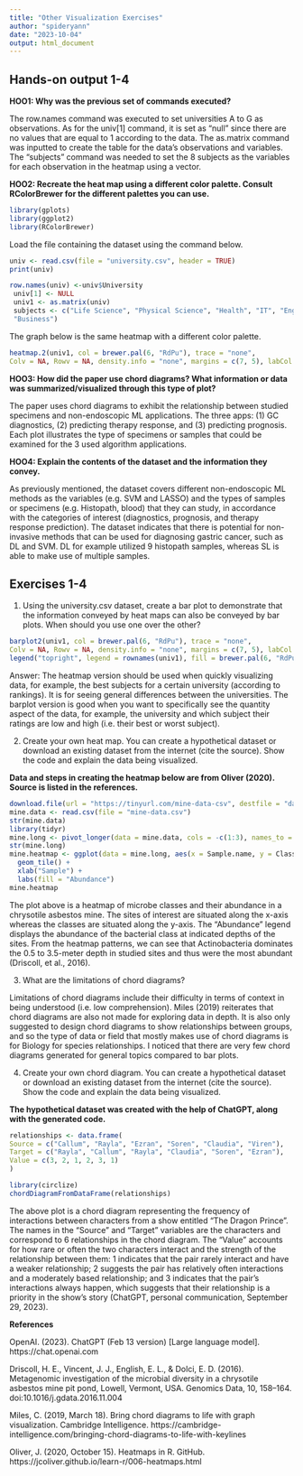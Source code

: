 ```yaml
---
title: "Other Visualization Exercises"
author: "spideryann"
date: "2023-10-04"
output: html_document
---
```

## Hands-on output 1-4
**HOO1: Why was the previous set of commands executed?**

The row.names command was executed to set universities A to G as observations. As for the univ[1] command, it is set as “null” since there are no values that are equal to 1 according to the data. The as.matrix command was inputted to create the table for the data’s observations and variables. The “subjects” command was needed to set the 8 subjects as the variables for each observation in the heatmap using a vector.

**HOO2: Recreate the heat map using a different color palette. Consult RColorBrewer for the different palettes you can use.**

```r
library(gplots)
library(ggplot2)
library(RColorBrewer)
```

Load the file containing the dataset using the command below.
```r
univ <- read.csv(file = "university.csv", header = TRUE)
print(univ)
```

```r
row.names(univ) <-univ$University
 univ[1] <- NULL
 univ1 <- as.matrix(univ)
 subjects <- c("Life Science", "Physical Science", "Health", "IT", "Engineering", "Social Science", "Humanities",
 "Business")
```
The graph below is the same heatmap with a different color palette.
```r
heatmap.2(univ1, col = brewer.pal(6, "RdPu"), trace = "none", 
Colv = NA, Rowv = NA, density.info = "none", margins = c(7, 5), labCol = subjects)
```

**HOO3: How did the paper use chord diagrams? What information or data was summarized/visualized through this type of plot?**

The paper uses chord diagrams to exhibit the relationship between studied specimens and non-endoscopic ML applications.  The three apps: (1) GC diagnostics, (2) predicting therapy response, and (3) predicting prognosis. Each plot illustrates the type of specimens or samples that could be examined for the 3 used algorithm applications.

**HOO4: Explain the contents of the dataset and the information they convey.**

As previously mentioned, the dataset covers different non-endoscopic ML methods as the variables (e.g. SVM and LASSO) and the types of samples or specimens (e.g. Histopath, blood) that they can study, in accordance with the categories of interest (diagnostics, prognosis, and therapy response prediction). The dataset indicates that there is potential for non-invasive methods that can be used for diagnosing gastric cancer, such as DL and SVM. DL for example utilized 9 histopath samples, whereas SL is able to make use of multiple samples.

## Exercises 1-4

1. Using the university.csv dataset, create a bar plot to demonstrate that the information conveyed by heat maps can also be conveyed by bar plots. When should you use one over the other?

```r
barplot2(univ1, col = brewer.pal(6, "RdPu"), trace = "none", 
Colv = NA, Rowv = NA, density.info = "none", margins = c(7, 5), labCol = subjects)
legend("topright", legend = rownames(univ1), fill = brewer.pal(6, "RdPu"),  title = "Legend", x.intersp = 1)
```

Answer: The heatmap version should be used when quickly visualizing data, for example, the best subjects for a certain university (according to rankings). It is for seeing general differences between the universities. The barplot version is good when you want to specifically see the quantity aspect of the data, for example, the university and which subject their ratings are low and high (i.e. their best or worst subject).

2. Create your own heat map. You can create a hypothetical dataset or download an existing dataset from the internet (cite the source). Show the code and explain the data being visualized.

**Data and steps in creating the heatmap below are from Oliver (2020). Source is listed in the references.**
```r
download.file(url = "https://tinyurl.com/mine-data-csv", destfile = "data/mine-data.csv")
mine.data <- read.csv(file = "mine-data.csv")
str(mine.data)
library(tidyr)
mine.long <- pivot_longer(data = mine.data, cols = -c(1:3), names_to = "Class", values_to = "Abundance")
str(mine.long)
mine.heatmap <- ggplot(data = mine.long, aes(x = Sample.name, y = Class, fill = Abundance)) +
  geom_tile() +
  xlab("Sample") +
  labs(fill = "Abundance")
mine.heatmap
```
The plot above is a heatmap of microbe classes and their abundance in a chrysotile asbestos mine. The sites of interest are situated along the x-axis whereas the classes are situated along the y-axis. The “Abundance” legend displays the abundance of the bacterial class at indicated depths of the sites. From the heatmap patterns, we can see that Actinobacteria dominates the 0.5 to 3.5-meter depth in studied sites and thus were the most abundant (Driscoll, et al., 2016).

3. What are the limitations of chord diagrams?

Limitations of chord diagrams include their difficulty in terms of context in being understood (i.e. low comprehension). Miles (2019) reiterates that chord diagrams are also not made for exploring data in depth.  It is also only suggested to design chord diagrams to show relationships between groups, and so the type of data or field that mostly makes use of chord diagrams is for Biology for species relationships. I noticed that there are very few chord diagrams generated for general topics compared to bar plots.

4. Create your own chord diagram. You can create a hypothetical dataset or download an existing dataset from the internet (cite the source). Show the code and explain the data being visualized.

**The hypothetical dataset was created with the help of ChatGPT, along with the generated code.**
```r
relationships <- data.frame(
Source = c("Callum", "Rayla", "Ezran", "Soren", "Claudia", "Viren"),
Target = c("Rayla", "Callum", "Rayla", "Claudia", "Soren", "Ezran"),
Value = c(3, 2, 1, 2, 3, 1)
)
```

```r
library(circlize)
chordDiagramFromDataFrame(relationships)
```

The above plot is a chord diagram representing the frequency of interactions between characters from a show entitled “The Dragon Prince”. The names in the “Source” and “Target” variables are the characters and correspond to 6 relationships in the chord diagram. The “Value” accounts for how rare or often the two characters interact and the strength of the relationship between them: 1 indicates that the pair rarely interact and have a weaker relationship; 2 suggests the pair has relatively often interactions and a moderately based relationship; and 3 indicates that the pair’s interactions always happen, which suggests that their relationship is a priority in the show’s story (ChatGPT, personal communication, September 29, 2023).

**References**

OpenAI. (2023). ChatGPT (Feb 13 version) [Large language model]. https://chat.openai.com

Driscoll, H. E., Vincent, J. J., English, E. L., & Dolci, E. D. (2016). Metagenomic investigation of the microbial diversity in a chrysotile asbestos mine pit pond, Lowell, Vermont, USA. Genomics Data, 10, 158–164. doi:10.1016/j.gdata.2016.11.004

Miles, C. (2019, March 18). Bring chord diagrams to life with graph visualization. Cambridge Intelligence. https://cambridge-intelligence.com/bringing-chord-diagrams-to-life-with-keylines

Oliver, J. (2020, October 15). Heatmaps in R. GitHub. https://jcoliver.github.io/learn-r/006-heatmaps.html